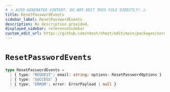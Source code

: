 ```yaml
---
# ⚠️ AUTO-GENERATED CONTENT. DO NOT EDIT THIS FILE DIRECTLY! ⚠️
title: ResetPasswordEvents
sidebar_label: ResetPasswordEvents
description: No description provided.
displayed_sidebar: referenceSidebar
custom_edit_url: https://github.com/nhost/nhost/edit/main/packages/core/src/machines/reset-password.ts#L13
---
```


# `ResetPasswordEvents`

```ts
type ResetPasswordEvents =
  | { type: 'REQUEST'; email: string; options: ResetPasswordOptions }
  | { type: 'SUCCESS' }
  | { type: 'ERROR'; error: ErrorPayload | null }
```
